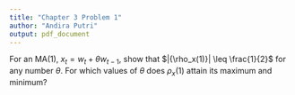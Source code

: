 ---
title: "Chapter 3 Problem 1"
author: "Andira Putri"
output: pdf_document
---

For an MA(1), $x_t = w_t + \theta w_{t−1}$, show that $|{\rho_x(1)}| \leq \frac{1}{2}$ for any number $\theta$. For which values of $\theta$ does $\rho_x(1)$ attain its maximum and minimum?
